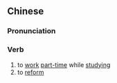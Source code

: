 {{also|工读}}
==Chinese==
{{zh-forms|s=工读}}

===Pronunciation===
{{zh-pron
|m=gōngdú
|h=pfs=kûng-thu̍k
|cat=v
}}

===Verb===
{{zh-verb}}

# to [[work]] [[part-time]] while [[studying]]
# to [[reform]] {{gloss|of youth offenders}}